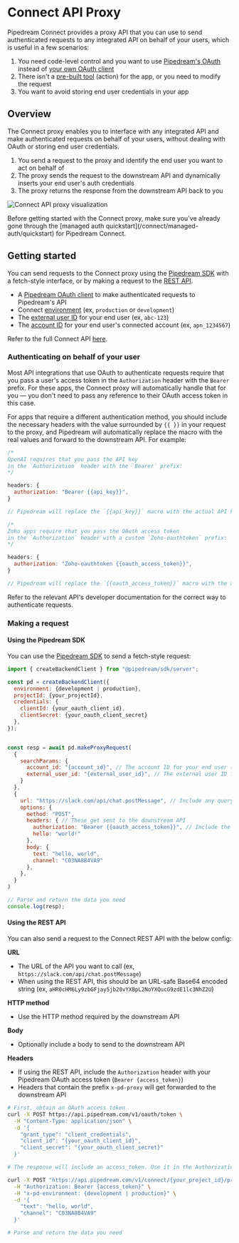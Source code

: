 
# Connect API Proxy

Pipedream Connect provides a proxy API that you can use to send authenticated requests to any integrated API on behalf of your users, which is useful in a few scenarios:

1. You need code-level control and you want to use [Pipedream's OAuth](/connect/managed-auth/oauth-clients#using-pipedream-oauth) instead of [your own OAuth client](/connect/managed-auth/oauth-clients#using-a-custom-oauth-client)
2. There isn't a [pre-built tool](/connect/components) (action) for the app, or you need to modify the request
3. You want to avoid storing end user credentials in your app

## Overview

The Connect proxy enables you to interface with any integrated API and make authenticated requests on behalf of your users, without dealing with OAuth or storing end user credentials.

1. You send a request to the proxy and identify the end user you want to act on behalf of
2. The proxy sends the request to the downstream API and dynamically inserts your end user's auth credentials
3. The proxy returns the response from the downstream API back to you

![Connect API proxy visualization](https://res.cloudinary.com/pipedreamin/image/upload/v1738822030/pd-connect-proxy-viz_k5iksb.png)

<Callout type="info">
Before getting started with the Connect proxy, make sure you've already gone through the [managed auth quickstart](/connect/managed-auth/quickstart) for Pipedream Connect.
</Callout>

## Getting started

You can send requests to the Connect proxy using the [Pipedream SDK](/connect/sdk) with a fetch-style interface, or by making a request to the [REST API](/rest-api/connect/proxy).

- A [Pipedream OAuth client](/rest-api/auth#oauth) to make authenticated requests to Pipedream's API
- Connect [environment](/connect/environments) (ex, `production` or `development`)
- The [external user ID](/connect/api#external-users) for your end user (ex, `abc-123`)
- The [account ID](/connect/api#accounts) for your end user's connected account (ex, `apn_1234567`)

Refer to the full Connect API [here](/connect/api).

### Authenticating on behalf of your user

Most API integrations that use OAuth to authenticate requests require that you pass a user's access token in the `Authorization` header with the `Bearer` prefix. For these apps, the Connect proxy will automatically handle that for you — you don't need to pass any reference to their OAuth access token in this case.

For apps that require a different authentication method, you should include the necessary headers with the value surrounded by `{{ }}` in your request to the proxy, and Pipedream will automatically replace the macro with the real values and forward to the downstream API. For example:

```javascript
/*
OpenAI requires that you pass the API key 
in the `Authorization` header with the `Bearer` prefix:
*/

headers: {
  authorization: "Bearer {{api_key}}", 
}

// Pipedream will replace the `{{api_key}}` macro with the actual API key
```

```javascript
/*
Zoho apps require that you pass the OAuth access token
in the `Authorization` header with a custom `Zoho-oauthtoken` prefix:
*/

headers: {
  authorization: "Zoho-oauthtoken {{oauth_access_token}}", 
}

// Pipedream will replace the `{{oauth_access_token}}` macro with the actual token
```

<Callout type="info">
Refer to the relevant API's developer documentation for the correct way to authenticate requests.
</Callout>

### Making a request

#### Using the Pipedream SDK

You can use the [Pipedream SDK](https://www.npmjs.com/package/@pipedream/sdk) to send a fetch-style request:

```javascript
import { createBackendClient } from "@pipedream/sdk/server";

const pd = createBackendClient({
  environment: {development | production},
  projectId: {your_projectId},
  credentials: {
    clientId: {your_oauth_client_id},
    clientSecret: {your_oauth_client_secret}
  },
});


const resp = await pd.makeProxyRequest(
  {
    searchParams: {
      account_id: "{account_id}", // The account ID for your end user (ex, apn_1234567)
      external_user_id: "{external_user_id}", // The external user ID for your end user
    }
  },
  {
    url: "https://slack.com/api/chat.postMessage", // Include any query params you need; no need to Base64 encode the URL if using the SDK
    options: {
      method: "POST",
      headers: { // These get sent to the downstream API
        authorization: "Bearer {{oauth_access_token}}", // Include the special {{ oauth_access_token }} macro
        hello: "world!"
      },
      body: {
        text: "hello, world",
        channel: "C03NA8B4VA9"
      },
    },
  }
)

// Parse and return the data you need
console.log(resp);
```

#### Using the REST API

You can also send a request to the Connect REST API with the below config:

**URL**

- The URL of the API you want to call (ex, `https://slack.com/api/chat.postMessage`)
- When using the REST API, this should be an URL-safe Base64 encoded string (ex, `aHR0cHM6Ly9zbGFjay5jb20vYXBpL2NoYXQucG9zdE1lc3NhZ2U`)

**HTTP method**

- Use the HTTP method required by the downstream API

**Body**

- Optionally include a body to send to the downstream API

**Headers**

- If using the REST API, include the `Authorization` header with your Pipedream OAuth access token (`Bearer {access_token}`)
- Headers that contain the prefix `x-pd-proxy` will get forwarded to the downstream API

```bash
# First, obtain an OAuth access token
curl -X POST https://api.pipedream.com/v1/oauth/token \
  -H "Content-Type: application/json" \
  -d '{
    "grant_type": "client_credentials",
    "client_id": "{your_oauth_client_id}",
    "client_secret": "{your_oauth_client_secret}"
  }'

# The response will include an access_token. Use it in the Authorization header below.

curl -X POST "https://api.pipedream.com/v1/connect/{your_project_id}/proxy/{url_safe_base64_encoded_url}?external_user_id={external_user_id}&account_id={apn_xxxxxxx}" \
  -H "Authorization: Bearer {access_token}" \
  -H "x-pd-environment: {development | production}" \
  -d '{
    "text": "hello, world",
    "channel": "C03NA8B4VA9"
  }'

# Parse and return the data you need
```